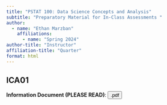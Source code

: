 ```yaml
---
title: "PSTAT 100: Data Science Concepts and Analysis"
subtitle: "Preparatory Material for In-Class Assessments "
author:
  - name: "Ethan Marzban"
    affiliations:
      - name: "Spring 2024"
author-title: "Instructor"
affiliation-title: "Quarter"
format: html
---
```


## ICA01

**Information Document (PLEASE READ)**: <a href="../Files/Misc/Topics_for_ICA1.pdf" target="_blank"><button type="button" class="btn btn-primary">.pdf</button></a>